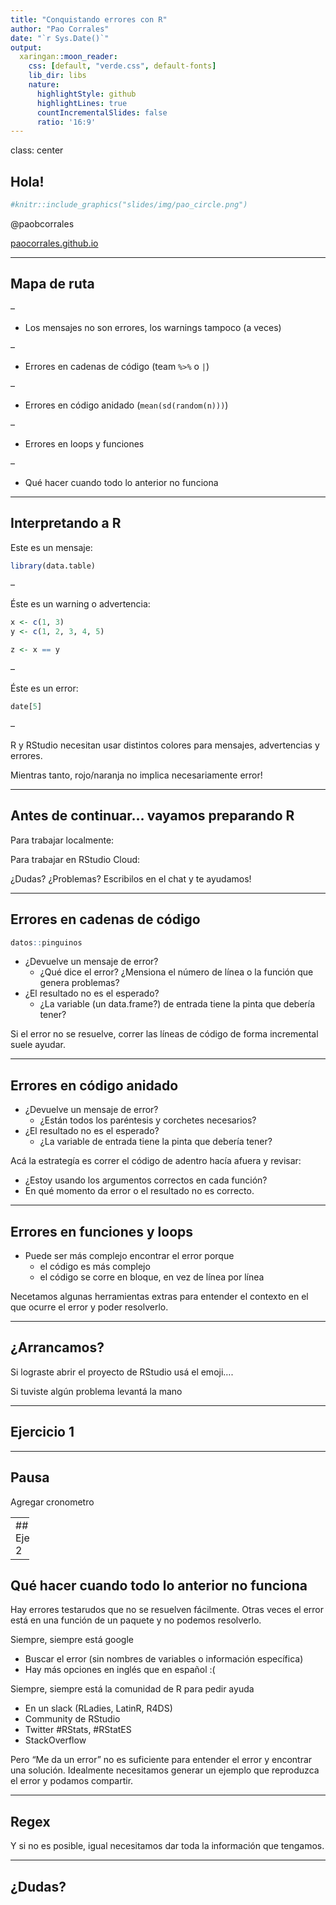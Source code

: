 ```yaml
---
title: "Conquistando errores con R"
author: "Pao Corrales"
date: "`r Sys.Date()`"
output:
  xaringan::moon_reader:
    css: [default, "verde.css", default-fonts]
    lib_dir: libs
    nature:
      highlightStyle: github
      highlightLines: true
      countIncrementalSlides: false
      ratio: '16:9'
---
```


class: center

## Hola!

```r
#knitr::include_graphics("slides/img/pao_circle.png")
```

@paobcorrales

[paocorrales.github.io](https://paocorrales.github.io/)

---

## Mapa de ruta

--

* Los mensajes no son errores, los warnings tampoco (a veces)

--

* Errores en cadenas de código (team ` %>% ` o `|`)

--

* Errores en código anidado (`mean(sd(random(n)))`)

-- 

* Errores en loops y funciones

--

* Qué hacer cuando todo lo anterior no funciona

---

## Interpretando a R

Este es un mensaje:

```r
library(data.table)
```
--

Éste es un warning o advertencia:

```r
x <- c(1, 3)
y <- c(1, 2, 3, 4, 5)

z <- x == y
```
--

Éste es un error:

```r
date[5]
```
--

R y RStudio necesitan usar distintos colores para mensajes, advertencias y errores. 

Mientras tanto, rojo/naranja no implica necesariamente error!

---

## Antes de continuar... vayamos preparando R

Para trabajar localmente:

Para trabajar en RStudio Cloud: 

¿Dudas? ¿Problemas? Escribilos en el chat y te ayudamos!

---

## Errores en cadenas de código

```r
datos::pinguinos
```

* ¿Devuelve un mensaje de error?
  - ¿Qué dice el error? ¿Mensiona el número de línea o la función que genera problemas? 
  
* ¿El resultado no es el esperado?
  - ¿La variable (un data.frame?) de entrada tiene la pinta que debería tener?

Si el error no se resuelve, correr las líneas de código de forma incremental suele ayudar.

---

## Errores en código anidado



* ¿Devuelve un mensaje de error?
  - ¿Están todos los paréntesis y corchetes necesarios?

* ¿El resultado no es el esperado?
  - ¿La variable de entrada tiene la pinta que debería tener?

Acá la estrategía es correr el código de adentro hacía afuera y revisar:

* ¿Estoy usando los argumentos correctos en cada función?
* En qué momento da error o el resultado no es correcto.

---

## Errores en funciones y loops

* Puede ser más complejo encontrar el error porque 
  - el código es más complejo
  - el código se corre en bloque, en vez de línea por línea
  
Necetamos algunas herramientas extras para entender el contexto en el que ocurre el error y poder resolverlo. 

---

## ¿Arrancamos?


Si lograste abrir el proyecto de RStudio usá el emoji....

Si tuviste algún problema levantá la mano

---

## Ejercicio 1


---

## Pausa

Agregar cronometro

---
## Ejercicio 2

---

## Qué hacer cuando todo lo anterior no funciona

Hay errores testarudos que no se resuelven fácilmente. Otras veces el error está en una función de un paquete y no podemos resolverlo. 

Siempre, siempre está google

* Buscar el error (sin nombres de variables o información específica)
* Hay más opciones en inglés que en español :(

Siempre, siempre está la comunidad de R para pedir ayuda

* En un slack (RLadies, LatinR, R4DS)
* Community de RStudio
* Twitter #RStats, #RStatES
* StackOverflow

Pero "Me da un error" no es suficiente para entender el error y encontrar una solución. Idealmente necesitamos generar un ejemplo que reproduzca el error y podamos compartir. 

---

## Regex

Y si no es posible, igual necesitamos dar toda la información que tengamos. 

---

## ¿Dudas?